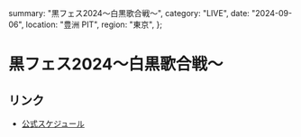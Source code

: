   summary: "黒フェス2024〜白黒歌合戦〜",
  category: "LIVE",
  date: "2024-09-06",
  location: "豊洲 PIT",
  region: "東京",
};

# 黒フェス2024〜白黒歌合戦〜

## リンク

- [公式スケジュール](https://takanenonadeshiko.jp/events/event/黒フェス2024〜白黒歌合戦〜/)
